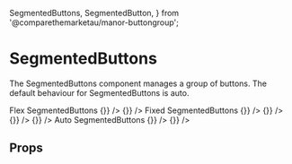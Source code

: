   SegmentedButtons,
  SegmentedButton,
} from '@comparethemarketau/manor-buttongroup';

<Meta
  title="Components/ButtonGroup/SegmentedButtons/SegmentedButtons"
  component={SegmentedButtons}
/>

# SegmentedButtons

The SegmentedButtons component manages a group of buttons. The default behaviour for SegmentedButtons is auto.

<Preview>
  <Story name="Flex SegmentedButtons">
    <FluidContainer>
      <Row>
        <Column>
          <Typography variant="h3">
            Flex SegmentedButtons
          </Typography>
        </Column>
      </Row>
      <Row>
        <Column>
          <SegmentedButtons
            label="Flex width SegmentedButtons with an even number of buttons"
            flex
            buttonsContent={[
              { label: 'button1', value: 1 },
              { label: 'button2', value: 2 },
              { label: 'button3', value: 3 },
              { label: 'button4', value: 4 },
            ]}
            name="SegmentedButtons"
            handleToggle={() => {}}
          />
        </Column>
      </Row>
      <Row>
        <Column>
          <SegmentedButtons
            label="Flex width Segmented buttons with an odd number of buttons"
            flex
            buttonsContent={[
              { label: 'button1', value: 1 },
              { label: 'button2', value: 2 },
              { label: 'button3', value: 3 },
            ]}
            name="SegmentedButtons"
            handleToggle={() => {}}
          />
        </Column>
      </Row>
    </FluidContainer>
  </Story>
</Preview>

<Preview>
  <Story name="Fixed SegmentedButtons">
    <FluidContainer>
      <Row>
        <Column>
          <Typography variant="h3">
            Fixed SegmentedButtons
          </Typography>
        </Column>
      </Row>
      <Row>
        <Column>
          <SegmentedButtons
            label="Fixed width SegmentedButtons with an even number of buttons"
            fixed
            buttonsContent={[
              { label: 'button1', value: 1 },
              { label: 'button2', value: 2 },
              { label: 'button3', value: 3 },
              { label: 'button4', value: 4 },
            ]}
            name="SegmentedButtons"
            handleToggle={() => {}}
          />
        </Column>
      </Row>
      <Row>
        <Column>
          <SegmentedButtons
            label="Fixed custom width Segmented buttons with an even number of buttons"
            fixed
            contentWidth="100px"
            buttonsContent={[
              { label: 'button1', value: 1 },
              { label: 'button2', value: 2 },
              { label: 'button3', value: 3 },
              { label: 'button4', value: 4 },
            ]}
            name="SegmentedButtons"
            handleToggle={() => {}}
          />
        </Column>
      </Row>
      <Row>
        <Column>
          <SegmentedButtons
            label="Fixed width SegmentedButtons with an odd number of buttons"
            fixed
            buttonsContent={[
              { label: 'button1', value: 1 },
              { label: 'button2', value: 2 },
              { label: 'button3', value: 3 },
            ]}
            name="SegmentedButtons"
            handleToggle={() => {}}
          />
        </Column>
      </Row>
      <Row>
        <Column>
          <SegmentedButtons
            label="Fixed customed width SegmentedButtons with an odd number of buttons"
            fixed
            contentWidth="100px"
            buttonsContent={[
              { label: 'button1', value: 1 },
              { label: 'button2', value: 2 },
              { label: 'button3', value: 3 },
            ]}
            name="SegmentedButtons"
            handleToggle={() => {}}
          />
        </Column>
      </Row>
    </FluidContainer>
  </Story>
</Preview>

<Preview>
  <Story name="Auto SegmentedButtons">
    <FluidContainer>
      <Row>
        <Column>
          <Typography variant="h3">
            Auto SegmentedButtons
          </Typography>
        </Column>
      </Row>
      <Row>
        <Column>
          <SegmentedButtons
            label="Auto width SegmentedButtons with and even number of buttons"
            auto
            buttonsContent={[
              { label: 'button1', value: 1 },
              { label: 'button2 button2', value: 2 },
              { label: 'button3 button3 button3', value: 3 },
              { label: 'button4 button4', value: 4 },
            ]}
            name="SegmentedButtons"
            handleToggle={() => {}}
          />
        </Column>
      </Row>
      <Row>
        <Column>
          <SegmentedButtons
            label="Auto width SegmentedButtons with an odd number of buttons"
            auto
            buttonsContent={[
              { label: 'button1', value: 1 },
              { label: 'button2 button2', value: 2 },
              { label: 'button3 button3 button3', value: 3 },
            ]}
            name="SegmentedButtons"
            handleToggle={() => {}}
          />
        </Column>
      </Row>
    </FluidContainer>
  </Story>
</Preview>

## Props

<Props of={SegmentedButtons} />
